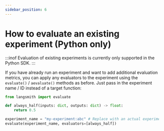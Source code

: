 ```yaml
---
sidebar_position: 6
---
```


# How to evaluate an existing experiment (Python only)

:::inof
Evaluation of existing experiments is currently only supported in the Python SDK.
:::

If you have already run an experiment and want to add additional evaluation metrics, you
can apply any evaluators to the experiment using the `evaluate()` / `aevaluate()` methods as before.
Just pass in the experiment name / ID instead of a target function:

```python
from langsmith import evaluate

def always_half(inputs: dict, outputs: dict) -> float:
    return 0.5

experiment_name = "my-experiment:abc" # Replace with an actual experiment name or ID
evaluate(experiment_name, evaluators=[always_half])
```
